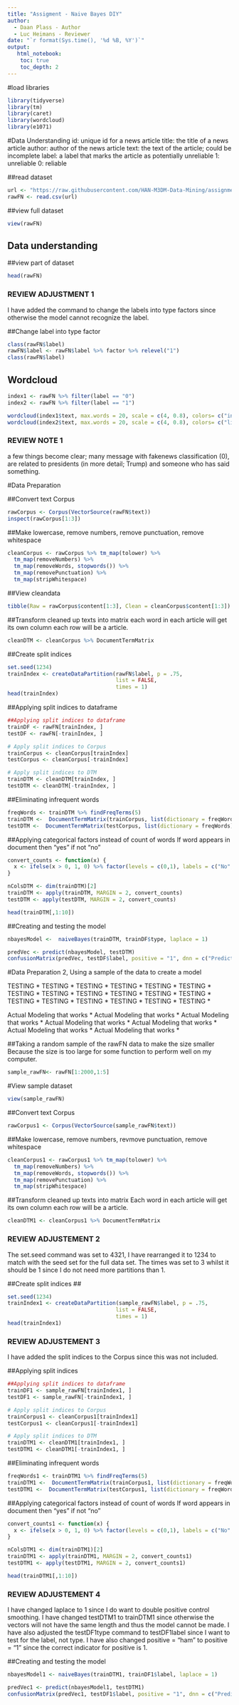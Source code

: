 ```yaml
---
title: "Assigment - Naive Bayes DIY"
author:
  - Daan Plass - Author
  - Luc Heimans - Reviewer
date: "`r format(Sys.time(), '%d %B, %Y')`"
output:
   html_notebook:
    toc: true
    toc_depth: 2
---
```


#load libraries


```r
library(tidyverse)
library(tm)
library(caret)
library(wordcloud)
library(e1071)
```


#Data Understanding
id: unique id for a news article
title: the title of a news article
author: author of the news article
text: the text of the article; could be incomplete
label: a label that marks the article as potentially unreliable
1: unreliable
0: reliable

##read dataset
```r
url <- "https://raw.githubusercontent.com/HAN-M3DM-Data-Mining/assignments/master/datasets/NB-fakenews.csv"
rawFN <- read.csv(url)
```

##view full dataset
```r
view(rawFN)
```

## Data understanding

##view part of dataset
```r
head(rawFN)
```

### REVIEW ADJUSTMENT 1
I have added the command to change the labels into type factors since otherwise the model cannot recognize the label.

##Change label into type factor
```r
class(rawFN$label)
rawFN$label <- rawFN$label %>% factor %>% relevel("1")
class(rawFN$label)

```

## Wordcloud 
```r
index1 <- rawFN %>% filter(label == "0")
index2 <- rawFN %>% filter(label == "1")

wordcloud(index1$text, max.words = 20, scale = c(4, 0.8), colors= c("indianred1","indianred2","indianred3","indianred"))
wordcloud(index2$text, max.words = 20, scale = c(4, 0.8), colors= c("lightsteelblue1","lightsteelblue2","lightsteelblue3","lightsteelblue"))


```
### REVIEW NOTE 1
a few things become clear; many message with fakenews classification (0), are related to presidents (in more detail; Trump) and someone who has said something.

#Data Preparation 

##Convert text Corpus 

```r
rawCorpus <- Corpus(VectorSource(rawFN$text))
inspect(rawCorpus[1:3])
```


##Make lowercase, remove numbers, remove punctuation, remove whitespace 
```r

cleanCorpus <- rawCorpus %>% tm_map(tolower) %>% 
  tm_map(removeNumbers) %>% 
  tm_map(removeWords, stopwords()) %>% 
  tm_map(removePunctuation) %>% 
  tm_map(stripWhitespace)

```

##View cleandata

```r
tibble(Raw = rawCorpus$content[1:3], Clean = cleanCorpus$content[1:3])

```


##Transform cleaned up texts into matrix
  each word in each article will get its own column each row will be a article. 
  
```r
cleanDTM <- cleanCorpus %>% DocumentTermMatrix

```




##Create split indices
```r
set.seed(1234)
trainIndex <- createDataPartition(rawFN$label, p = .75, 
                                  list = FALSE, 
                                  times = 1)
head(trainIndex)
```


##Applying split indices to dataframe
```r
##Applying split indices to dataframe
trainDF <- rawFN[trainIndex, ]
testDF <- rawFN[-trainIndex, ]

# Apply split indices to Corpus
trainCorpus <- cleanCorpus[trainIndex]
testCorpus <- cleanCorpus[-trainIndex]

# Apply split indices to DTM
trainDTM <- cleanDTM[trainIndex, ]
testDTM <- cleanDTM[-trainIndex, ]

```


##Eliminating infrequent words 
```r
freqWords <- trainDTM %>% findFreqTerms(5)
trainDTM <-  DocumentTermMatrix(trainCorpus, list(dictionary = freqWords))
testDTM <-  DocumentTermMatrix(testCorpus, list(dictionary = freqWords))
```


##Applying categorical factors instead of count of words
  If word appears in document then "yes" if not "no"
  
```r
convert_counts <- function(x) {
  x <- ifelse(x > 0, 1, 0) %>% factor(levels = c(0,1), labels = c("No", "Yes"))
}

nColsDTM <- dim(trainDTM)[2]
trainDTM <- apply(trainDTM, MARGIN = 2, convert_counts)
testDTM <- apply(testDTM, MARGIN = 2, convert_counts)

head(trainDTM[,1:10])
```



##Creating and testing the model 
```r

nbayesModel <-  naiveBayes(trainDTM, trainDF$type, laplace = 1)

predVec <- predict(nbayesModel, testDTM)
confusionMatrix(predVec, testDF$label, positive = "1", dnn = c("Prediction", "True"))

```


#Data Preparation 2, Using a sample of the data to create a model 

TESTING * TESTING * TESTING * TESTING * TESTING * TESTING * TESTING * TESTING * TESTING * TESTING * TESTING * TESTING * TESTING * TESTING * TESTING * TESTING * TESTING * TESTING * 

Actual Modeling that works * Actual Modeling that works * Actual Modeling that works * Actual Modeling that works * Actual Modeling that works * Actual Modeling that works * Actual Modeling that works * 


##Taking a random sample of the rawFN data to make the size smaller
Because the size is too large for some function to perform well on my computer.

```r
sample_rawFN<- rawFN[1:2000,1:5]

```

#View sample dataset
```r
view(sample_rawFN)
```


##Convert text Corpus 

```r
rawCorpus1 <- Corpus(VectorSource(sample_rawFN$text))

```


##Make lowercase, remove numbers, revmove punctuation, remove whitespace 
```r

cleanCorpus1 <- rawCorpus1 %>% tm_map(tolower) %>% 
  tm_map(removeNumbers) %>% 
  tm_map(removeWords, stopwords()) %>% 
  tm_map(removePunctuation) %>% 
  tm_map(stripWhitespace)

```

##Transform cleaned up texts into matrix
Each word in each article will get its own column each row will be a article. 

```r
cleanDTM1 <- cleanCorpus1 %>% DocumentTermMatrix

```

### REVIEW ADJUSTEMENT 2
The set.seed command was set to 4321, I have rearranged it to 1234 to match with the seed set for the full data set.
The times was set to 3 whilst it should be 1 since I do not need more partitions than 1.

##Create split indices
## 
```r
set.seed(1234)
trainIndex1 <- createDataPartition(sample_rawFN$label, p = .75, 
                                  list = FALSE, 
                                  times = 1)
head(trainIndex1)
```

### REVIEW ADJUSTEMENT 3
I have added the split indices to the Corpus since this was not included. 

##Applying split indices 
```r
##Applying split indices to dataframe
trainDF1 <- sample_rawFN[trainIndex1, ]
testDF1 <- sample_rawFN[-trainIndex1, ]

# Apply split indices to Corpus
trainCorpus1 <- cleanCorpus1[trainIndex1]
testCorpus1 <- cleanCorpus1[-trainIndex1]

# Apply split indices to DTM
trainDTM1 <- cleanDTM1[trainIndex1, ]
testDTM1 <- cleanDTM1[-trainIndex1, ]

```



##Eliminating infrequent words 
```r
freqWords1 <- trainDTM1 %>% findFreqTerms(5)
trainDTM1 <-  DocumentTermMatrix(trainCorpus1, list(dictionary = freqWords1))
testDTM1 <-  DocumentTermMatrix(testCorpus1, list(dictionary = freqWords1))
```


##Applying categorical factors instead of count of words
If word appears in document then "yes" if not "no"
  
```r
convert_counts1 <- function(x) {
  x <- ifelse(x > 0, 1, 0) %>% factor(levels = c(0,1), labels = c("No", "Yes"))
}

nColsDTM1 <- dim(trainDTM1)[2]
trainDTM1 <- apply(trainDTM1, MARGIN = 2, convert_counts1)
testDTM1 <- apply(testDTM1, MARGIN = 2, convert_counts1)

head(trainDTM1[,1:10])
```

### REVIEW ADJUSTEMENT 4
I have changed laplace to 1 since I do want to double positive control smoothing.
I have changed testDTM1 to trainDTM1 since otherwise the vectors will not have the same length and thus the model cannot be made.
I have also adjusted the testDF1type command to testDF1label since I want to test for the label, not type.
I have also changed positive = "ham" to positive = "1" since the correct indicator for positive is 1.

##Creating and testing the model 
```r

nbayesModel1 <- naiveBayes(trainDTM1, trainDF1$label, laplace = 1)

predVec1 <- predict(nbayesModel1, testDTM1)
confusionMatrix(predVec1, testDF1$label, positive = "1", dnn = c("Prediction", "True"))


```













